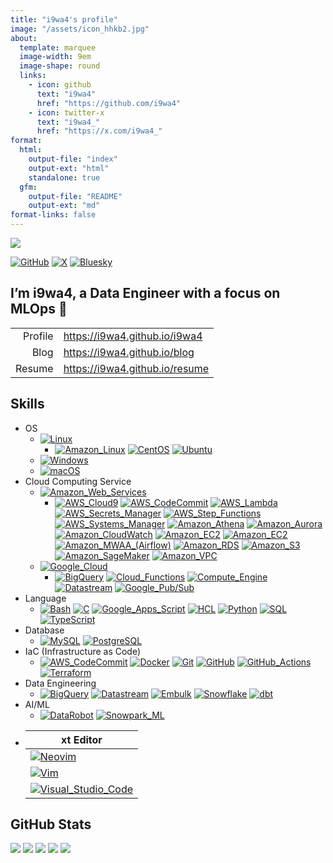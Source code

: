 ```yaml
---
title: "i9wa4's profile"
image: "/assets/icon_hhkb2.jpg"
about:
  template: marquee
  image-width: 9em
  image-shape: round
  links:
    - icon: github
      text: "i9wa4"
      href: "https://github.com/i9wa4"
    - icon: twitter-x
      text: "i9wa4_"
      href: "https://x.com/i9wa4_"
format:
  html:
    output-file: "index"
    output-ext: "html"
    standalone: true
  gfm:
    output-file: "README"
    output-ext: "md"
format-links: false
---
```


<!--
**i9wa4/i9wa4** is a ✨ _special_ ✨ repository because its `README.md` (this file) appears on your GitHub profile.

Here are some ideas to get you started:

- 🔭 I'm currently working on ...
- 🌱 I'm currently learning ...
- 👯 I'm looking to collaborate on ...
- 🤔 I'm looking for help with ...
- 💬 Ask me about ...
- 📫 How to reach me: ...
- 😄 Pronouns: ...
- ⚡ Fun fact: ...
-->

<div align="left">
  <a href="https://github.com/antonkomarev/github-profile-views-counter">
    <img src="https://komarev.com/ghpvc/?username=i9wa4&label=GitHub_Profile_Views"/>
  </a>
</div>

[![GitHub](https://img.shields.io/badge/GitHub-i9wa4-181717.svg?logo=github&style=plastic)](https://github.com/i9wa4)
[![X](https://img.shields.io/badge/X-i9wa4__-808080.svg?logo=x&style=plastic)](https://x.com/i9wa4_)
[![Bluesky](https://img.shields.io/badge/Bluesky-i9wa4_-0285FF.svg?logo=bluesky&style=plastic)](https://bsky.app/profile/i9wa4.bsky.social)

## I'm i9wa4, a Data Engineer with a focus on MLOps 👋

|         |                                  |
| ---:    | :---                             |
| Profile | <https://i9wa4.github.io/i9wa4>  |
| Blog    | <https://i9wa4.github.io/blog>   |
| Resume  | <https://i9wa4.github.io/resume> |

## Skills

<!-- https://github.com/tandpfun/skill-icons -->
<!-- https://tech-blog.s-yoshiki.com/entry/150/ -->
<!-- https://simpleicons.org/ -->

- OS
    - [![Linux](https://img.shields.io/badge/Linux--FCC624.svg?logo=linux&style=plastic)](https://shields.io/)
        -
        [![Amazon_Linux](https://img.shields.io/badge/Amazon_Linux--808080.svg?style=plastic)](https://shields.io/)
        [![CentOS](https://img.shields.io/badge/CentOS--262577.svg?logo=centos&style=plastic)](https://shields.io/)
        [![Ubuntu](https://img.shields.io/badge/Ubuntu--E95420.svg?logo=ubuntu&style=plastic)](https://shields.io/)
    - [![Windows](https://img.shields.io/badge/Windows--00A4EF.svg?style=plastic)](https://shields.io/)
    - [![macOS](https://img.shields.io/badge/macOS--999999.svg?logo=apple&style=plastic)](https://shields.io/)
- Cloud Computing Service
    - [![Amazon_Web_Services](https://img.shields.io/badge/Amazon_Web_Services--232F3E.svg?logo=amazonwebservices&style=plastic)](https://shields.io/)
        -
        [![AWS_Cloud9](https://img.shields.io/badge/AWS_Cloud9--808080.svg?style=plastic)](https://shields.io/)
        [![AWS_CodeCommit](https://img.shields.io/badge/AWS_CodeCommit--808080.svg?style=plastic)](https://shields.io/)
        [![AWS_Lambda](https://img.shields.io/badge/AWS_Lambda--FF9900.svg?logo=awslambda&style=plastic)](https://shields.io/)
        [![AWS_Secrets_Manager](https://img.shields.io/badge/AWS_Secrets_Manager--DD344C.svg?logo=awssecretsmanager&style=plastic)](https://shields.io/)
        [![AWS_Step_Functions](https://img.shields.io/badge/AWS_Step_Functions--808080.svg?style=plastic)](https://shields.io/)
        [![AWS_Systems_Manager](https://img.shields.io/badge/AWS_Systems_Manager--808080.svg?style=plastic)](https://shields.io/)
        [![Amazon_Athena](https://img.shields.io/badge/Amazon_Athena--808080.svg?style=plastic)](https://shields.io/)
        [![Amazon_Aurora](https://img.shields.io/badge/Amazon_Aurora--808080.svg?style=plastic)](https://shields.io/)
        [![Amazon_CloudWatch](https://img.shields.io/badge/Amazon_CloudWatch--FF4F8B.svg?logo=amazoncloudwatch&style=plastic)](https://shields.io/)
        [![Amazon_EC2](https://img.shields.io/badge/Amazon_EC2--FF9900.svg?logo=amazonec2&style=plastic)](https://shields.io/)
        [![Amazon_EC2](https://img.shields.io/badge/Amazon_ECS--FF9900.svg?logo=amazonecs&style=plastic)](https://shields.io/)
        [![Amazon_MWAA_(Airflow)](https://img.shields.io/badge/Amazon_MWAA_(Airflow)--808080.svg?style=plastic)](https://shields.io/)
        [![Amazon_RDS](https://img.shields.io/badge/Amazon_RDS--527FFF.svg?logo=amazonrds&style=plastic)](https://shields.io/)
        [![Amazon_S3](https://img.shields.io/badge/Amazon_S3--569A31.svg?logo=amazons3&style=plastic)](https://shields.io/)
        [![Amazon_SageMaker](https://img.shields.io/badge/Amazon_SageMaker--808080.svg?style=plastic)](https://shields.io/)
        [![Amazon_VPC](https://img.shields.io/badge/Amazon_VPC--808080.svg?style=plastic)](https://shields.io/)
    - [![Google_Cloud](https://img.shields.io/badge/Google_Cloud--4285F4.svg?logo=googlecloud&style=plastic)](https://shields.io/)
        -
        [![BigQuery](https://img.shields.io/badge/BigQuery--669DF6.svg?logo=googlebigquery&style=plastic)](https://shields.io/)
        [![Cloud_Functions](https://img.shields.io/badge/Cloud_Functions--808080.svg?style=plastic)](https://shields.io/)
        [![Compute_Engine](https://img.shields.io/badge/Compute_Engine--808080.svg?style=plastic)](https://shields.io/)
        [![Datastream](https://img.shields.io/badge/Datastream--808080.svg?style=plastic)](https://shields.io/)
        [![Google_Pub/Sub](https://img.shields.io/badge/Google_Pub/Sub--AECBFA.svg?logo=googlepubsub&style=plastic)](https://shields.io/)
- Language
    -
    [![Bash](https://img.shields.io/badge/Bash--808080.svg?style=plastic)](https://shields.io/)
    [![C](https://img.shields.io/badge/C--A8B9CC.svg?logo=c&style=plastic)](https://shields.io/)
    [![Google_Apps_Script](https://img.shields.io/badge/Google_Apps_Script--4285F4.svg?logo=googleappsscript&style=plastic)](https://shields.io/)
    [![HCL](https://img.shields.io/badge/HCL--844FBA.svg?logo=terraform&style=plastic)](https://shields.io/)
    [![Python](https://img.shields.io/badge/Python--3776AB.svg?logo=python&style=plastic)](https://shields.io/)
    [![SQL](https://img.shields.io/badge/SQL--808080.svg?style=plastic)](https://shields.io/)
    [![TypeScript](https://img.shields.io/badge/TypeScript--3178C6.svg?logo=typescript&style=plastic)](https://shields.io/)
- Database
    -
    [![MySQL](https://img.shields.io/badge/MySQL--4479A1.svg?logo=mysql&style=plastic)](https://shields.io/)
    [![PostgreSQL](https://img.shields.io/badge/PostgreSQL--4169E1.svg?logo=postgresql&style=plastic)](https://shields.io)
- IaC (Infrastructure as Code)
    -
    [![AWS_CodeCommit](https://img.shields.io/badge/AWS_CodeCommit--808080.svg?style=plastic)](https://shields.io)
    [![Docker](https://img.shields.io/badge/Docker--1488C6.svg?logo=docker&style=plastic)](https://shields.io)
    [![Git](https://img.shields.io/badge/Git--F05032.svg?logo=git&style=plastic)](https://shields.io)
    [![GitHub](https://img.shields.io/badge/GitHub--181717.svg?logo=github&style=plastic)](https://shields.io)
    [![GitHub_Actions](https://img.shields.io/badge/GitHub_Actions--2088FF.svg?logo=githubactions&style=plastic)](https://shields.io)
    [![Terraform](https://img.shields.io/badge/Terraform--844FBA.svg?logo=terraform&style=plastic)](https://shields.io)
- Data Engineering
    -
    [![BigQuery](https://img.shields.io/badge/BigQuery--669DF6.svg?logo=googlebigquery&style=plastic)](https://shields.io)
    [![Datastream](https://img.shields.io/badge/Datastream--808080.svg?style=plastic)](https://shields.io)
    [![Embulk](https://img.shields.io/badge/Embulk--EF4319.svg?style=plastic)](https://shields.io)
    [![Snowflake](https://img.shields.io/badge/Snowflake--29B5E8.svg?logo=snowflake&style=plastic)](https://shields.io)
    [![dbt](https://img.shields.io/badge/dbt--FF694B.svg?logo=dbt&style=plastic)](https://shields.io)
- AI/ML
    -
    [![DataRobot](https://img.shields.io/badge/DataRobot--808080.svg?style=plastic)](https://shields.io)
    [![Snowpark_ML](https://img.shields.io/badge/Snowpark_ML--29B5E8.svg?style=plastic)](https://shields.io)
- Text Editor
    -
    [![Neovim](https://img.shields.io/badge/Neovim--007ACC.svg?logo=neovim&style=plastic)](https://shields.io)
    [![Vim](https://img.shields.io/badge/Vim--019733.svg?logo=vim&style=plastic)](https://shields.io)
    [![Visual_Studio_Code](https://img.shields.io/badge/Visual_Studio_Code--0098FF.svg?style=plastic)](https://shields.io)

## GitHub Stats

[![](https://raw.githubusercontent.com/i9wa4/i9wa4/main/profile-summary-card-output/transparent/0-profile-details.svg)](https://github.com/vn7n24fzkq/github-profile-summary-cards)
[![](https://raw.githubusercontent.com/i9wa4/i9wa4/main/profile-summary-card-output/transparent/1-repos-per-language.svg)](https://github.com/vn7n24fzkq/github-profile-summary-cards) [![](https://raw.githubusercontent.com/i9wa4/i9wa4/main/profile-summary-card-output/transparent/2-most-commit-language.svg)](https://github.com/vn7n24fzkq/github-profile-summary-cards)
[![](https://raw.githubusercontent.com/i9wa4/i9wa4/main/profile-summary-card-output/transparent/3-stats.svg)](https://github.com/vn7n24fzkq/github-profile-summary-cards) [![](https://raw.githubusercontent.com/i9wa4/i9wa4/main/profile-summary-card-output/transparent/4-productive-time.svg)](https://github.com/vn7n24fzkq/github-profile-summary-cards)

<!-- <div align="left">                                                                                                              -->
<!--   <a href="https://github.com/vn7n24fzkq/github-profile-summary-cards">                                                         -->
<!--     <img src="http://github-profile-summary-cards.vercel.app/api/cards/stats?username=i9wa4&theme=transparent"/>                -->
<!--     <img src="http://github-profile-summary-cards.vercel.app/api/cards/most-commit-language?username=i9wa4&theme=transparent"/> -->
<!--   </a>                                                                                                                          -->
<!-- </div>                                                                                                                          -->

<!-- <div align="left">                                                                                                                                            -->
<!--   <a href="https://github.com/anuraghazra/github-readme-stats">                                                                                               -->
<!--     <img src="https://github-readme-stats.vercel.app/api?username=i9wa4&show_icons=true&include_all_commits=true&theme=transparent"/>                         -->
<!--     <img src="https://github-readme-stats.vercel.app/api/top-langs/?username=i9wa4&langs_count=8&include_all_commits=true&layout=compact&theme=transparent"/> -->
<!--   </a>                                                                                                                                                        -->
<!-- </div>                                                                                                                                                        -->

<!-- <div align="left">                                                                   -->
<!--   <a href="https://github.com/ryo-ma/github-profile-trophy">                         -->
<!--     <img src="https://github-profile-trophy.vercel.app/?username=i9wa4&theme=flat"/> -->
<!--   </a>                                                                               -->
<!-- </div>                                                                               -->
